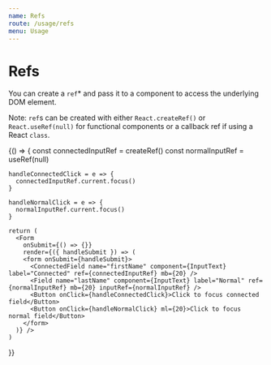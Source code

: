 ```yaml
---
name: Refs
route: /usage/refs
menu: Usage
---
```




# Refs

You can create a `ref`\* and pass it to a component to access the underlying DOM element.

Note: `ref`s can be created with either `React.createRef()` or `React.useRef(null)` for functional components or a callback ref if using a React `class`.

<Playground>
  {() => {
    const connectedInputRef = createRef()
    const normalInputRef = useRef(null)

    handleConnectedClick = e => {
      connectedInputRef.current.focus()
    }

    handleNormalClick = e => {
      normalInputRef.current.focus()
    }

    return (
      <Form
        onSubmit={() => {}}
        render={({ handleSubmit }) => (
        <form onSubmit={handleSubmit}>
          <ConnectedField name="firstName" component={InputText} label="Connected" ref={connectedInputRef} mb={20} />
          <Field name="lastName" component={InputText} label="Normal" ref={normalInputRef} mb={20} inputRef={normalInputRef} />
          <Button onClick={handleConnectedClick}>Click to focus connected field</Button>
          <Button onClick={handleNormalClick} ml={20}>Click to focus normal field</Button>
        </form>
      )} />
    )

}}

</Playground>
